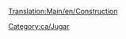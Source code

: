 [[Translation:Main/en/Construction]]
{{en/Bilingual box| ca
|  Els articles relatius a com construir coses figuren en aquesta llista.
:→''[[Main/ca/Construcció|Vegeu l'article principal sobre '''Construcció''']]...''
| Articles dealing with how to construct things are listed here.}}

[[Category:ca/Jugar]]